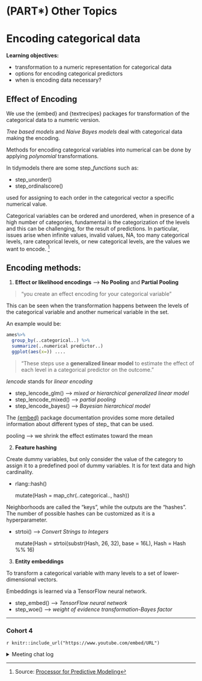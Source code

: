 # (PART\*) Other Topics {-}

# Encoding categorical data

**Learning objectives:**

- transformation to a numeric representation for categorical data
- options for encoding categorical predictors
- when is encoding data necessary?


## Effect of Encoding

We use the {embed} and {textrecipes} packages for transformation of the categorical data to a numeric version.

*Tree based models* and *Naive Bayes models* deal with categorical data making the encoding.

Methods for encoding categorical variables into numerical can be done by applying *polynomial* transformations. 

In tidymodels there are some step_*functions* such as:

- step_unorder()
- step_ordinalscore()

used for assigning to each order in the categorical vector a specific numerical value.

Categorical variables can be ordered and unordered, when in presence of a high number of categories, fundamental is the categorization of the levels and this can be challenging, for the result of predictions.
In particular, issues arise when infinite values, invalid values, NA, too many categorical levels, rare categorical levels, or new categorical levels, are the values we want to encode. [^1]

[^1]: Source: [Processor for Predictive Modeling](https://arxiv.org/abs/1611.09477)

## Encoding methods:

 1.  **Effect or likelihood encodings** ----> **No Pooling** and **Partial Pooling**
 
> "you create an effect encoding for your categorical variable"

This can be seen when the transformation happens between the levels of the categorical variable and another numerical variable in the set. 

An example would be:
```r
ames%>%
  group_by(..categorical..) %>%
  summarize(..numerical predictor..)
  ggplot(aes(x=)) ....
```

> "These steps use a **generalized linear model** to estimate the effect of each level in a categorical predictor on the outcome."

*lencode* stands for *linear encoding*

- step_lencode_glm()   ----> *mixed or hierarchical generalized linear model*
- step_lencode_mixed() ----> *partial pooling*
- step_lencode_bayes() ----> *Bayesian hierarchical model*

The [{embed}](https://embed.tidymodels.org/) package documentation provides some more detailed information about different types of step_<function> that can be used. 

 pooling ---> we shrink the effect estimates toward the mean

2.  **Feature hashing**

Create dummy variables, but only consider the value of the category to assign it to a predefined pool of dummy variables.
It is for text data and high cardinality.

- rlang::hash()

    mutate(Hash = map_chr(..categorical.., hash))

Neighborhoods are called the “keys”, while the outputs are the “hashes”.
The number of possible hashes can be customized as it is a hyperparameter.

- strtoi() ----> *Convert Strings to Integers*

    mutate(Hash = strtoi(substr(Hash, 26, 32), base = 16L), 
           Hash = Hash %% 16)

3.  **Entity embeddings**

To transform a categorical variable with many levels to a set of lower-dimensional vectors.

Embeddings is learned via a TensorFlow neural network.

- step_embed() ----> *TensorFlow neural network*
- step_woe()   ----> *weight of evidence transformation-Bayes factor*






------------

### Cohort 4

`r knitr::include_url("https://www.youtube.com/embed/URL")`

<details>
  <summary> Meeting chat log </summary>
  
```
LOG
```
</details>
